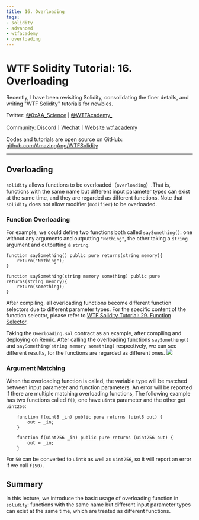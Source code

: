 ```yaml
---
title: 16. Overloading
tags:
- solidity
- advanced
- wtfacademy
- overloading
---
```



# WTF Solidity Tutorial: 16. Overloading

<QuizProgress courseId={SOLIDITY_ADVANCED_ID} lessonId={SOLIDITY_ADVANCED_LESSON_ID_1}></QuizProgress>

Recently, I have been revisiting Solidity, consolidating the finer details, and writing "WTF Solidity" tutorials for newbies. 

Twitter: [@0xAA_Science](https://twitter.com/0xAA_Science) | [@WTFAcademy_](https://twitter.com/WTFAcademy_)

Community: [Discord](https://discord.wtf.academy)｜[Wechat](https://docs.google.com/forms/d/e/1FAIpQLSe4KGT8Sh6sJ7hedQRuIYirOoZK_85miz3dw7vA1-YjodgJ-A/viewform?usp=sf_link)｜[Website wtf.academy](https://wtf.academy)

Codes and tutorials are open source on GitHub: [github.com/AmazingAng/WTFSolidity](https://github.com/AmazingAng/WTFSolidity)

-----

## Overloading
`solidity` allows functions to be overloaded（`overloading`）.That is, functions with the same name but different input parameter types 
can exist at the same time, and they are regarded as different functions.
Note that `solidity` does not allow modifier (`modifier`) to be overloaded.

### Function Overloading
For example, we could define two functions both called `saySomething()`:
one without any arguments and outputting `"Nothing"`, the other taking a `string` argument and outputting a `string`.

```solidity
function saySomething() public pure returns(string memory){
    return("Nothing");
}

function saySomething(string memory something) public pure returns(string memory){
    return(something);
}
```

After compiling, all overloading functions become different function selectors due to different parameter types. 
For the specific content of the function selector, please refer to [WTF Solidity Tutorial: 29. Function Selector](https://github.com/AmazingAng/WTFSolidity/tree/main/29_Selector).

Taking the `Overloading.sol` contract as an example, after compiling and deploying on Remix.
After calling the overloading functions `saySomething()` and `saySomething(string memory something)` respectively, 
we can see different results, for the functions are regarded as different ones.
![](./img/16-1.jpeg)

### Argument Matching

When the overloading function is called, the variable type will be matched between input parameter and function parameters.
An error will be reported if there are multiple matching overloading functions,
The following example has two functions called `f()`, one have `uint8` parameter and the other get `uint256`:

```solidity
    function f(uint8 _in) public pure returns (uint8 out) {
        out = _in;
    }

    function f(uint256 _in) public pure returns (uint256 out) {
        out = _in;
    }
```
For `50` can be converted to `uint8` as well as `uint256`, so it will report an error if we call `f(50)`.

## Summary

In this lecture, we introduce the basic usage of overloading function in `solidity`: 
functions with the same name but different input parameter types can exist at the same time, 
which are treated as different functions.

<QuizForm courseId={SOLIDITY_ADVANCED_ID} lessonId={SOLIDITY_ADVANCED_LESSON_ID_1}></QuizForm>


